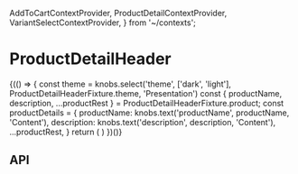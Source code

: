   AddToCartContextProvider,
  ProductDetailContextProvider,
  VariantSelectContextProvider,
} from '~/contexts';

<Meta title="Components/ProductDetailHeader" component={ProductDetailHeader} />

# ProductDetailHeader

<Preview>
  <Story name="Base component">
    {(() => {
      const theme = knobs.select('theme', ['dark', 'light'], ProductDetailHeaderFixture.theme, 'Presentation')
      const { productName, description, ...productRest } = ProductDetailHeaderFixture.product;
      const productDetails = {
        productName: knobs.text('productName', productName, 'Content'),
        description: knobs.text('description', description, 'Content'),
        ...productRest,
      }
      return (
        <AddToCartContextProvider onClick={mockAddToCartButtonOnClick}>
          <ProductDetailContextProvider product={productDetails}>
            <VariantSelectContextProvider variants={ProductDetailHeaderFixture.product.variantOptions}>
              <ProductDetailHeader
                breadcrumbs={ProductDetailHeaderFixture.breadcrumbs}
                className={ProductDetailHeaderFixture.className}
                copy={{
                  addToCart: AddToCartButtonFixture.copy,
                  size: ProductDetailBodyFixture.copy.size,
                  ingredients: ProductDetailBodyFixture.copy.ingredients,
                }}
                theme={theme}
              />
            </VariantSelectContextProvider>
          </ProductDetailContextProvider>
        </AddToCartContextProvider>
      )
    })()}
  </Story>
</Preview>

## API

<Props of={ProductDetailHeader} />
